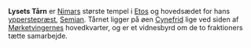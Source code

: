 {{title:Lysets Tårn}}
{{author:Laura Holmegaard}}
{{timestamp:2009-09-19T18:39:55Z}}
{{copyright:Lysets Tårn}}
'''Lysets Tårn''' er [[Nimar|Nimars]] største tempel i [[Etos]] og hovedsædet for hans [[ypperstepræst]], [[Semian]].
Tårnet ligger på øen [[Cynefrid]] lige ved siden af [[Mørketvinger|Mørketvingernes]] hovedkvarter, og er et vidnesbyrd om de to fraktioners tætte samarbejde.
